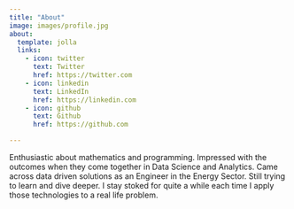 ```yaml
---
title: "About"
image: images/profile.jpg
about:
  template: jolla
  links:
    - icon: twitter
      text: Twitter
      href: https://twitter.com
    - icon: linkedin
      text: LinkedIn
      href: https://linkedin.com
    - icon: github
      text: Github
      href: https://github.com

---
```


Enthusiastic about mathematics and programming. Impressed with the outcomes when they come together in Data Science and Analytics. Came across data driven solutions as an Engineer in the Energy Sector. Still trying to learn and dive deeper. I stay stoked for quite a while each time I apply those technologies to a real life problem.
